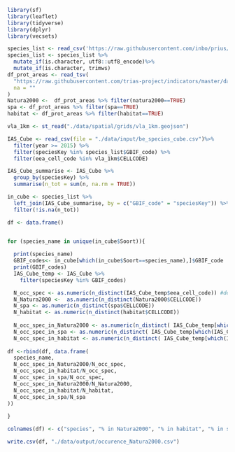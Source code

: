 ```r
library(sf)
library(leaflet)
library(tidyverse)
library(dplyr)
library(vecsets)
```

```r

species_list <- read_csv('https://raw.githubusercontent.com/inbo/prius/f52fc4e0bb060d5a3d372d1650502602a0a562fd/data/input/prius_species_list.csv') #species_list in main branch
species_list <- species_list %>%
  mutate_if(is.character, utf8::utf8_encode)%>%
  mutate_if(is.character, trimws)
df_prot_areas <- read_tsv(
  "https://raw.githubusercontent.com/trias-project/indicators/master/data/interim/intersect_EEA_ref_grid_protected_areas.tsv",
  na = ""
)
Natura2000 <-  df_prot_areas %>% filter(natura2000==TRUE)
spa <- df_prot_areas %>% filter(spa==TRUE)
habitat <- df_prot_areas %>% filter(habitat==TRUE)
```

```r
vla_1km <- st_read("./data/spatial/grids/vla_1km.geojson")
```

```r
IAS_Cube <- read_csv(file = "./data/input/be_species_cube.csv")%>%
  filter(year >= 2015) %>% 
  filter(speciesKey %in% species_list$GBIF_code) %>% 
  filter(eea_cell_code %in% vla_1km$CELLCODE)
```

```r
IAS_Cube_summarise <- IAS_Cube %>% 
  group_by(speciesKey) %>% 
  summarise(n_tot = sum(n, na.rm = TRUE))

in_cube <- species_list %>% 
  left_join(IAS_Cube_summarise, by = c("GBIF_code" = "speciesKey")) %>% 
  filter(!is.na(n_tot))

```



```r
df <- data.frame()


for (species_name in unique(in_cube$Soort)){
  
  print(species_name)
  GBIF_codes<- in_cube[which(in_cube$Soort==species_name),]$GBIF_code
  print(GBIF_codes)
  IAS_Cube_temp <- IAS_Cube %>%
    filter(speciesKey %in% GBIF_codes)

  N_occ_spec <- as.numeric(n_distinct(IAS_Cube_temp$eea_cell_code)) #deze stap is hier zeker nodig, zelfde cel voor verschillende jaren in tabel
  N_Natura2000 <-  as.numeric(n_distinct(Natura2000$CELLCODE))
  N_spa <- as.numeric(n_distinct(spa$CELLCODE))
  N_habitat <- as.numeric(n_distinct(habitat$CELLCODE))
  
  N_occ_spec_in_Natura2000 <- as.numeric(n_distinct( IAS_Cube_temp[which(IAS_Cube_temp$eea_cell_code%in%Natura2000$CELLCODE),]$eea_cell_code))
  N_occ_spec_in_spa <- as.numeric(n_distinct( IAS_Cube_temp[which(IAS_Cube_temp$eea_cell_code%in%spa$CELLCODE),]$eea_cell_code))
  N_occ_spec_in_habitat <- as.numeric(n_distinct( IAS_Cube_temp[which(IAS_Cube_temp$eea_cell_code%in%habitat$CELLCODE),]$eea_cell_code))
                  
df <-rbind(df, data.frame(
  species_name,
  N_occ_spec_in_Natura2000/N_occ_spec,
  N_occ_spec_in_habitat/N_occ_spec,
  N_occ_spec_in_spa/N_occ_spec,
  N_occ_spec_in_Natura2000/N_Natura2000,
  N_occ_spec_in_habitat/N_habitat,
  N_occ_spec_in_spa/N_spa
))
  
}

colnames(df) <- c("species", "% in Natura2000", "% in habitat", "% in spa", "bezet Natura2000", "bezet habitat", "bezet spa")

write.csv(df, "./data/output/occurence_Natura2000.csv")
```

